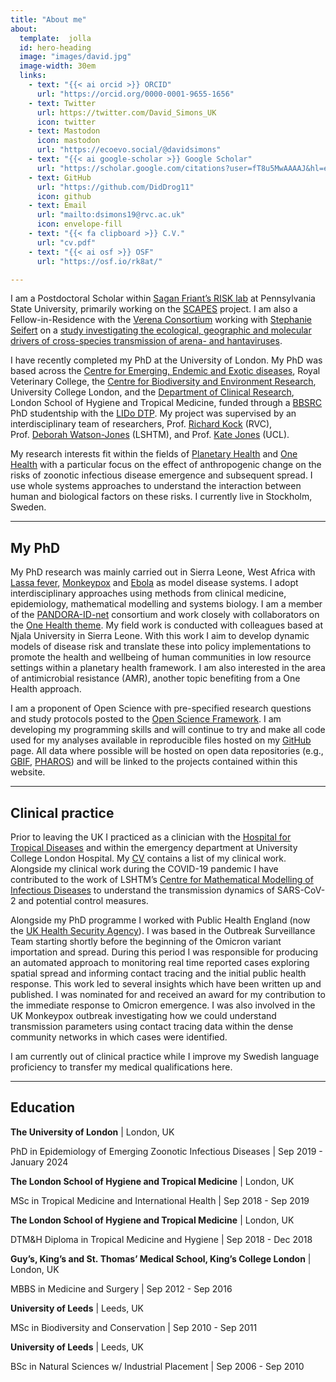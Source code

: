 ```yaml
---
title: "About me"
about:
  template:  jolla
  id: hero-heading
  image: "images/david.jpg"
  image-width: 30em
  links:
    - text: "{{< ai orcid >}} ORCID"
      url: "https://orcid.org/0000-0001-9655-1656"
    - text: Twitter
      url: https://twitter.com/David_Simons_UK
      icon: twitter
    - text: Mastodon
      icon: mastodon
      url: "https://ecoevo.social/@davidsimons"
    - text: "{{< ai google-scholar >}} Google Scholar"
      url: "https://scholar.google.com/citations?user=fT8u5MwAAAAJ&hl=en"
    - text: GitHub
      url: "https://github.com/DidDrog11"
      icon: github
    - text: Email
      url: "mailto:dsimons19@rvc.ac.uk"
      icon: envelope-fill
    - text: "{{< fa clipboard >}} C.V."
      url: "cv.pdf"
    - text: "{{< ai osf >}} OSF"
      url: "https://osf.io/rk8at/"

---
```


:::{#hero-heading}

I am a Postdoctoral Scholar within [Sagan Friant's RISK lab](https://www.saganfriant.com/) at Pennsylvania State University, primarily working on the [SCAPES](/lassa/SCAPES.qmd) project. I am also a Fellow-in-Residence with the [Verena Consortium](https://www.viralemergence.org/) working with [Stephanie Seifert](https://labs.wsu.edu/mezap/) on a [study investigating the ecological, geographic and molecular drivers of cross-species transmission of arena- and hantaviruses](/others/arena_hanta.qmd). 

I have recently completed my PhD at the University of London. My PhD was based across the [Centre for Emerging, Endemic and Exotic diseases](https://www.rvc.ac.uk/research/research-centres-and-facilities/ceeed), Royal Veterinary College, the [Centre for Biodiversity and Environment Research](https://www.ucl.ac.uk/biosciences/gee/ucl-centre-biodiversity-and-environment-research), University College London, and the [Department of Clinical Research](https://www.lshtm.ac.uk/research/faculties/itd/crd), London School of Hygiene and Tropical Medicine, funded through a [BBSRC](https://bbsrc.ukri.org/) PhD studentship with the [LIDo DTP](https://www.lido-dtp.ac.uk/). My project was supervised by an interdisciplinary team of researchers, Prof. [Richard Kock](https://www.rvc.ac.uk/about/our-people/richard-kock) (RVC), Prof. [Deborah Watson-Jones](https://scholar.google.com/citations?user=csCh6RsAAAAJ) (LSHTM), and Prof. [Kate Jones](https://www.ucl.ac.uk/biosciences/people/prof-kate-jones) (UCL). 

My research interests fit within the fields of [Planetary Health](https://unfccc.int/climate-action/momentum-for-change/planetary-health) and [One Health](https://www.cdc.gov/onehealth/basics/index.html) with a particular focus on the effect of anthropogenic change on the risks of zoonotic infectious disease emergence and subsequent spread. I use whole  systems approaches to understand the interaction between human and biological factors on these risks. I currently live in Stockholm, Sweden.

:::
------------------------------------------------------------------------

## My PhD

My PhD research was mainly carried out in Sierra Leone, West Africa with [Lassa fever](https://www.cdc.gov/vhf/lassa/index.html), [Monkeypox](https://www.cdc.gov/poxvirus/monkeypox/) and [Ebola](https://www.cdc.gov/vhf/ebola/) as model disease systems. I adopt interdisciplinary approaches using methods from clinical medicine, epidemiology, mathematical modelling and systems biology. I am a member of the [PANDORA-ID-net](https://pandora.tghn.org/) consortium and work closely with collaborators on the [One Health theme](https://pandora.tghn.org/one-health/). My field work is conducted with colleagues based at Njala University in Sierra Leone. With this work I aim to develop dynamic models of disease risk and translate these into policy implementations to promote the health and wellbeing of human communities in low resource settings within a planetary health framework. I am also interested in the area of antimicrobial resistance (AMR), another topic benefiting from a One Health approach.

I am a proponent of Open Science with pre-specified research questions and study protocols posted to the [Open Science Framework](https://osf.io/dashboard). I am developing my programming skills and will continue to try and make all code used for my analyses available in reproducible files hosted on my [GitHub](https://github.com/diddrog11) page. All data where possible will be hosted on open data repositories (e.g., [GBIF](https://www.gbif.org/), [PHAROS](https://pharos.viralemergence.org/)) and will be linked to the projects contained within this website.

------------------------------------------------------------------------

## Clinical practice

Prior to leaving the UK I practiced as a clinician with the [Hospital for Tropical Diseases](http://www.thehtd.org) and within the emergency department at University College London Hospital. My [CV](cv.pdf) contains a list of my clinical work. Alongside my clinical work during the COVID-19 pandemic I have contributed to the work of LSHTM's [Centre for Mathematical Modelling of Infectious Diseases](https://cmmid.github.io/topics/covid19/) to understand the transmission dynamics of SARS-CoV-2 and potential control measures.

Alongside my PhD programme I worked with Public Health England (now the [UK Health Security Agency](https://www.gov.uk/government/organisations/uk-health-security-agency)). I was based in the Outbreak Surveillance Team starting shortly before the beginning of the Omicron variant importation and spread. During this period I was responsible for producing an automated approach to monitoring real time reported cases exploring spatial spread and informing contact tracing and the initial public health response. This work led to several insights which have been written up and published. I was nominated for and received an award for my contribution to the immediate response to Omicron emergence. I was also involved in the UK Monkeypox outbreak investigating how we could understand transmission parameters using contact tracing data within the dense community networks in which cases were identified.

I am currently out of clinical practice while I improve my Swedish language proficiency to transfer my medical qualifications here.

------------------------------------------------------------------------


## Education

**The University of London** \| London, UK

PhD in Epidemiology of Emerging Zoonotic Infectious Diseases \| Sep 2019 - January 2024

**The London School of Hygiene and Tropical Medicine** \| London, UK

MSc in Tropical Medicine and International Health \| Sep 2018 - Sep 2019

**The London School of Hygiene and Tropical Medicine** \| London, UK

DTM&H Diploma in Tropical Medicine and Hygiene \| Sep 2018 - Dec 2018

**Guy's, King's and St. Thomas' Medical School, King's College London** \| London, UK

MBBS in Medicine and Surgery \| Sep 2012 - Sep 2016

**University of Leeds** \| Leeds, UK

MSc in Biodiversity and Conservation \| Sep 2010 - Sep 2011

**University of Leeds** \| Leeds, UK

BSc in Natural Sciences w/ Industrial Placement \| Sep 2006 - Sep 2010
